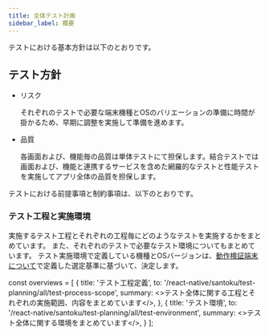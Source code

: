 ```yaml
---
title: 全体テスト計画
sidebar_label: 概要
---
```


テストにおける基本方針は以下のとおりです。

## テスト方針

- リスク

  それぞれのテストで必要な端末機種とOSのバリエーションの準備に時間が掛かるため、早期に調整を実施して準備を進めます。

- 品質

  各画面および、機能毎の品質は単体テストにて担保します。結合テストでは画面および、機能と連携するサービスを含めた網羅的なテストと性能テストを実施してアプリ全体の品質を担保します。

テストにおける前提事項と制約事項は、以下のとおりです。

### テスト工程と実施環境

実施するテスト工程とそれぞれの工程毎にどのようなテストを実施するかをまとめています。
また、それぞれのテストで必要なテスト環境についてもまとめています。
テスト実施環境で定義している機種とOSバージョンは、[動作検証端末について](../../requirements/non-functional/performance#動作検証端末について)で定義した選定基準に基づいて、決定します。

<!-- textlint-disable ja-technical-writing/sentence-length,ja-technical-writing/max-comma,ja-spacing/ja-no-space-around-parentheses,jtf-style/3.3.かっこ類と隣接する文字の間のスペースの有無,ja-technical-writing/ja-no-mixed-period,ja-technical-writing/no-unmatched-pair -->

const overviews = [
  {
    title: 'テスト工程定義',
    to: '/react-native/santoku/test-planning/all/test-process-scope',
    summary: <>テスト全体に関する工程とそれぞれの実施範囲、内容をまとめています</>,
  },
  {
    title: 'テスト環境',
    to: '/react-native/santoku/test-planning/all/test-environment',
    summary: <>テスト全体に関する環境をまとめています</>,
  }
];

<PageList overviews={overviews} colSize={12} />

<!-- textlint-enable ja-technical-writing/sentence-length,ja-technical-writing/max-comma,ja-spacing/ja-no-space-around-parentheses,jtf-style/3.3.かっこ類と隣接する文字の間のスペースの有無,ja-technical-writing/ja-no-mixed-period,ja-technical-writing/no-unmatched-pair -->
